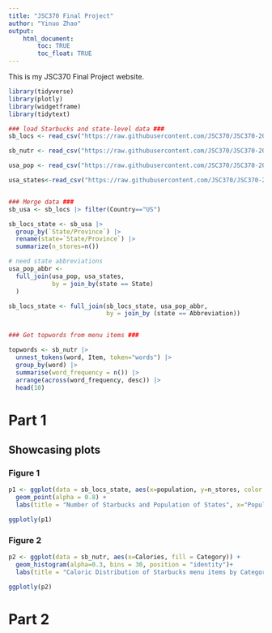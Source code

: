 ```yaml
---
title: "JSC370 Final Project"
author: "Yinuo Zhao"
output: 
    html_document:
        toc: TRUE
        toc_float: TRUE
---
```


This is my JSC370 Final Project website.


```r

library(tidyverse)
library(plotly)
library(widgetframe)
library(tidytext)

```

```r
### load Starbucks and state-level data ###
sb_locs <- read_csv("https://raw.githubusercontent.com/JSC370/JSC370-2024/main/labs/lab11/starbucks-locations.csv", show_col_types = FALSE)

sb_nutr <- read_csv("https://raw.githubusercontent.com/JSC370/JSC370-2024/main/labs/lab11/starbucks-menu-nutrition.csv", show_col_types = FALSE)

usa_pop <- read_csv("https://raw.githubusercontent.com/JSC370/JSC370-2024/main/labs/lab11/us_state_pop.csv", show_col_types = FALSE)

usa_states<-read_csv("https://raw.githubusercontent.com/JSC370/JSC370-2024/main/labs/lab11/states.csv", show_col_types = FALSE)


### Merge data ###
sb_usa <- sb_locs |> filter(Country=="US")

sb_locs_state <- sb_usa |>
  group_by(`State/Province`) |>
  rename(state=`State/Province`) |>
  summarize(n_stores=n())

# need state abbreviations
usa_pop_abbr <- 
  full_join(usa_pop, usa_states, 
            by = join_by(state == State)
  ) 

sb_locs_state <- full_join(sb_locs_state, usa_pop_abbr,
                           by = join_by (state == Abbreviation))


### Get topwords from menu items ###

topwords <- sb_nutr |>
  unnest_tokens(word, Item, token="words") |>
  group_by(word) |>
  summarise(word_frequency = n()) |>
  arrange(across(word_frequency, desc)) |>
  head(10)

```



# Part 1

## Showcasing plots {.tabset}

### Figure 1

```r
p1 <- ggplot(data = sb_locs_state, aes(x=population, y=n_stores, color = state)) + 
  geom_point(alpha = 0.8) +
  labs(title = "Number of Starbucks and Population of States", x="Population", y = "Number of Starbucks")

ggplotly(p1)
```

### Figure 2

```r
p2 <- ggplot(data = sb_nutr, aes(x=Calories, fill = Category)) + 
  geom_histogram(alpha=0.3, bins = 30, position = "identity")+ 
  labs(title = "Caloric Distribution of Starbucks menu items by Category(drinks and food)", y = "Count")

ggplotly(p2)
```

# Part 2
